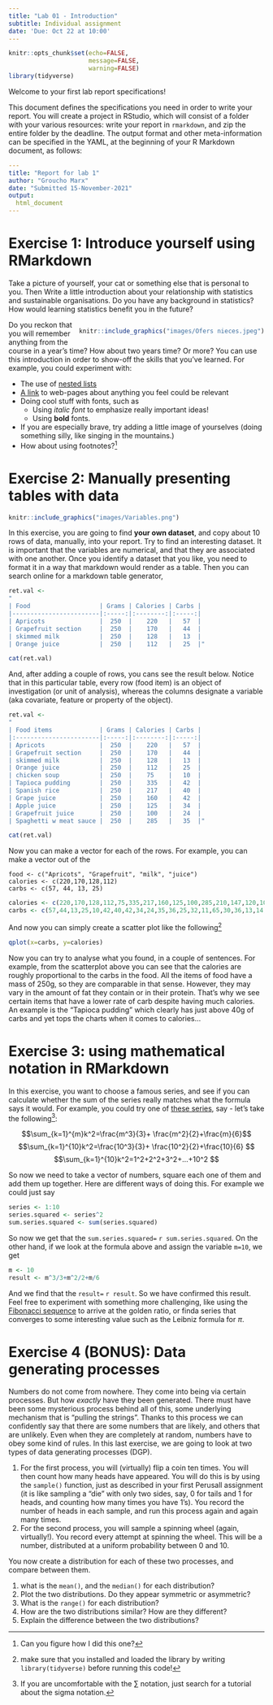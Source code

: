 ```yaml
---
title: "Lab 01 - Introduction"
subtitle: Individual assignment
date: 'Due: Oct 22 at 10:00'
---
```


```r
knitr::opts_chunk$set(echo=FALSE,
                      message=FALSE,
                      warning=FALSE)
library(tidyverse)
```


Welcome to your first lab report specifications! 

This document defines  the specifications you need in order to write your report. You will create a project in RStudio, which will consist of a folder with your various resources: write your report in `rmarkdown`, and zip the entire folder by the deadline. The output format and other meta-information can be  specified in the YAML, at the beginning of your R Markdown document, as follows:

```yaml
---
title: "Report for lab 1"
author: "Groucho Marx"
date: "Submitted 15-November-2021"
output:
  html_document
---
```

# Exercise 1: Introduce yourself  using RMarkdown

Take a picture of yourself, your cat or something else that is personal to you. Then Write a little introduction about your relationship with statistics and sustainable organisations. Do you have any background in statistics? How would learning statistics benefit you in the future?  



<div style= "float:right;position: relative; margin-left: 10px">
```r
knitr::include_graphics("images/Ofers nieces.jpeg")
```
</div>


Do you reckon that you will remember anything from the course in a year's time? How about two years time? Or more? You can use this introduction in order to show-off the skills that you've learned. For example, you could experiment  with: 

* The use of [nested lists](https://commonmark.org/help/tutorial/10-nestedLists.html) 
* [A link](https://www.youtube.com/watch?v=DNS7i2m4sB0) to web-pages about anything you feel could be relevant
* Doing cool stuff with fonts, such as
  - Using *italic font* to emphasize really important ideas!
  - Using  **bold** fonts. 
- If you are especially brave, try adding a little image of yourselves (doing something silly, like singing in the mountains.)
- How about using footnotes?^[Can you figure how I did this one?]

# Exercise 2: Manually presenting tables with data

```r
knitr::include_graphics("images/Variables.png")
```
In this exercise, you are going to find **your own dataset**, and copy about 10  rows of data, manually, into your report. Try to find an interesting dataset. It is important that the variables are numerical, and that they are associated with one another. Once you identify a dataset that you like, you need to format it in a way that markdown would render as a table. Then you can search online for a markdown table generator, 

```r

ret.val <- 
"
| Food                   | Grams | Calories | Carbs |
|------------------------|:-----:|:--------:|:-----:|
| Apricots               |  250  |    220   |   57  |
| Grapefruit section     |  250  |    170   |   44  |
| skimmed milk           |  250  |    128   |   13  |
| Orange juice           |  250  |    112   |   25  |"

cat(ret.val)

```

And, after adding a couple of rows, you cans see the result below. Notice that in this particular table, every row (food item) is an object of investigation (or unit of analysis), whereas the columns designate a variable (aka covariate, feature or property of the object). 


```r

ret.val <- 
"
| Food items             | Grams | Calories | Carbs |
|:-----------------------|:-----:|:--------:|:-----:|
| Apricots               |  250  |    220   |   57  |
| Grapefruit section     |  250  |    170   |   44  |
| skimmed milk           |  250  |    128   |   13  |
| Orange juice           |  250  |    112   |   25  |
| chicken soup           |  250  |    75    |   10  |
| Tapioca pudding        |  250  |    335   |   42  |
| Spanish rice           |  250  |    217   |   40  |
| Grape juice            |  250  |    160   |   42  |
| Apple juice            |  250  |    125   |   34  |
| Grapefruit juice       |  250  |    100   |   24  |
| Spaghetti w meat sauce |  250  |    285   |   35  |"

cat(ret.val)

```

Now you can make a vector for each of the rows. For example, you can make a vector out of the 

`food <- c("Apricots", "Grapefruit", "milk", "juice")` <br/>
`calories <- c(220,170,128,112)`<br/>
`carbs <- c(57, 44, 13, 25)`

```r
calories <- c(220,170,128,112,75,335,217,160,125,100,285,210,147,120,100,245,190,140,115,80)
carbs <- c(57,44,13,25,10,42,40,42,34,24,35,36,25,32,11,65,30,36,13,14)
```



And now you can simply create a scatter plot like the following^[make sure that you installed and loaded the library by writing `library(tidyverse)` before running this code!] 
```r
qplot(x=carbs, y=calories)

```
Now you can try to analyse what you found, in a couple of sentences. For example, from the scatterplot above you can see that the calories are roughly proportional to the carbs in the food. All the items of food have a mass of 250g, so they are comparable in that sense. However, they may vary in the amount of fat they contain or in their protein. That's why we see certain items that have a lower rate of carb despite having much calories. An example is the  "Tapioca pudding" which clearly has just above 40g of carbs and yet tops the charts when it comes to calories... 

# Exercise 3: using mathematical notation in RMarkdown
In this exercise, you want to choose a famous series, and see if you can calculate whether the sum of the series really matches what the formula says it would. For example, you could try one of [these series](https://en.wikipedia.org/wiki/List_of_mathematical_series), say - let's take the following^[If you are uncomfortable with the $\sum{}$ notation, just search for a tutorial about the sigma notation.]: 

$$\sum_{k=1}^{m}k^2=\frac{m^3}{3}+ \frac{m^2}{2}+\frac{m}{6}$$
$$\sum_{k=1}^{10}k^2=\frac{10^3}{3}+ \frac{10^2}{2}+\frac{10}{6} $$
$$\sum_{k=1}^{10}k^2=1^2+2^2+3^2+...+10^2 $$

So now we need to take a vector of numbers, square each one of them and add them up together. 
Here are different ways of doing this. For example we could just say

```r

series <- 1:10
series.squared <- series^2 
sum.series.squared <- sum(series.squared)

```
So now we get that the `sum.series.squared=` `r sum.series.squared`. On the other hand, if we look at the formula above and assign the variable `m=10`, we get 
```r
m <- 10
result <- m^3/3+m^2/2+m/6

```
And we find that the `result=` `r result`. So we have confirmed this result. Feel free to experiment with something more challenging, like using the [Fibonacci sequence](https://en.wikipedia.org/wiki/Fibonacci_number) to arrive at the golden ratio, or finda series that converges to some interesting value such as the Leibniz formula for $\pi$.



# Exercise 4 (BONUS): Data generating processes

Numbers do not come from nowhere. They come into being via certain processes. But how *exactly* have they been generated. There must have been some mysterious  process behind all of this, some underlying mechanism that is "pulling the strings". Thanks to this process we can confidently say that there are some numbers that are likely, and others that are unlikely. Even when they are completely at random, numbers have to obey some kind of rules. In this last exercise, we are going to look at two types of data generating processes (DGP). 

1. For the first process, you will  (virtually) flip a coin ten times. You will then count how many heads have appeared. You will do this is by using the `sample()` function, just as described in your first Perusall assignment (it is like sampling a "die" with only two sides, say, $0$ for tails and $1$ for heads, and counting how many times you have $1$'s). You record the number of heads in each sample, and run this process again and again many times. 
1. For the second process, you will sample a spinning wheel (again, virtually!). You record every attempt at spinning the wheel. This will be a number, distributed at a uniform probability between $0$ and $10$.

You now create a distribution for each of these two processes, and compare between them. 

1. what is the `mean()`, and the `median()` for each distribution? 
1. Plot the two distributions. Do they appear symmetric or asymmetric?
1. What is the `range()` for each distribution?
1. How are the two distributions similar? How are they different? 
1. Explain the difference between the two distributions?


